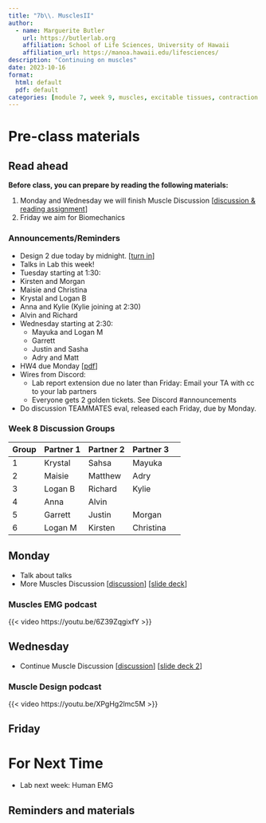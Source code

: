 ```yaml
---
title: "7b\\. MusclesII"
author:
  - name: Marguerite Butler  
    url: https://butlerlab.org
    affiliation: School of Life Sciences, University of Hawaii
    affiliation_url: https://manoa.hawaii.edu/lifesciences/
description: "Continuing on muscles"
date: 2023-10-16
format: 
  html: default 
  pdf: default
categories: [module 7, week 9, muscles, excitable tissues, contraction force, force, velocity, tension, sarcomere, muscle architecture ]
---
```


# Pre-class materials 

::: callout-note
## Read ahead

**Before class, you can prepare by reading the following materials:**

1. Monday and Wednesday we will finish Muscle Discussion \[[discussion & reading assignment](../../discussions/Discussion-Week8-muscle.pdf)\] 
2. Friday we aim for Biomechanics
:::

### Announcements/Reminders

- Design 2 due today by midnight. \[[turn in](../../projects/design2-turnin.qmd)\]  
-  Talks in Lab this week!  
-  Tuesday starting at 1:30:  
  +  Kirsten and Morgan
  +  Maisie and Christina
  +  Krystal and Logan B
  +  Anna and Kylie (Kylie joining at 2:30)
  +  Alvin and Richard
- Wednesday starting at 2:30:  
  + Mayuka and Logan M
  + Garrett
  + Justin and Sasha
  + Adry and Matt
- HW4 due Monday \[[pdf](../../homework/HW4neurons.pdf)\]
- Wires from Discord: 
  + Lab report extension due no later than Friday: Email your TA with cc to your lab partners
  + Everyone gets 2 golden tickets. See Discord #announcements
-  Do discussion TEAMMATES eval, released each Friday, due by Monday.

### Week 8 Discussion Groups

| Group | Partner 1 | Partner 2 | Partner 3 |
|----|----|----|----|----|
| 1 |  Krystal | Sahsa   | Mayuka  |  
| 2 | Maisie| Matthew  | Adry |
| 3 | Logan B |  Richard | Kylie |
| 4 |  Anna | Alvin  |  |
| 5 |  Garrett |  Justin | Morgan |
| 6 |   Logan M |  Kirsten |  Christina|



## Monday
 
- Talk about talks
- More Muscles Discussion \[[discussion](../../discussions/Discussion-Week8-muscle.pdf)\] \[[slide deck](../../powerpoints/8.MusclesI.pdf)\]

### Muscles EMG podcast

{{< video https://youtu.be/6Z39ZqgixfY >}}

## Wednesday

- Continue Muscle Discussion \[[discussion](../../discussions/Discussion-Week8-muscle.pdf)\] \[[slide deck 2](../../powerpoints/8a.MusclesII.pdf)\]

### Muscle Design podcast 

{{< video https://youtu.be/XPgHg2lmc5M >}}


## Friday 



# For Next Time

- Lab next week: Human EMG


::: callout-note
## Reminders and materials

:::


